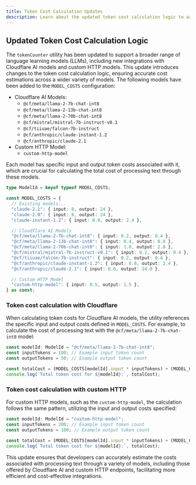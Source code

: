 ```yaml
---
title: Token Cost Calculation Updates
description: Learn about the updated token cost calculation logic to accommodate new LLM integrations, including Cloudflare AI models and custom HTTP models.
---
```


## Updated Token Cost Calculation Logic

The `tokenCounter` utility has been updated to support a broader range of language learning models (LLMs), including new integrations with Cloudflare AI models and custom HTTP models. This update introduces changes to the token cost calculation logic, ensuring accurate cost estimations across a wider variety of models. The following models have been added to the `MODEL_COSTS` configuration:

- Cloudflare AI Models:
  - `@cf/meta/llama-2-7b-chat-int8`
  - `@cf/meta/llama-2-13b-chat-int8`
  - `@cf/meta/llama-2-70b-chat-int8`
  - `@cf/mistral/mistral-7b-instruct-v0.1`
  - `@cf/tiiuae/falcon-7b-instruct`
  - `@cf/anthropic/claude-instant-1.2`
  - `@cf/anthropic/claude-2.1`
- Custom HTTP Model:
  - `custom-http-model`

Each model has specific input and output token costs associated with it, which are crucial for calculating the total cost of processing text through these models.

```typescript
type ModelId = keyof typeof MODEL_COSTS;

const MODEL_COSTS = {
  // Existing models...
  "claude-2.1": { input: 8, output: 24 },
  "claude-2.0": { input: 8, output: 24 },
  "claude-instant-1.2": { input: 0.8, output: 2.4 },

  // Cloudflare AI Models
  "@cf/meta/llama-2-7b-chat-int8": { input: 0.2, output: 0.4 },
  "@cf/meta/llama-2-13b-chat-int8": { input: 0.4, output: 0.8 },
  "@cf/meta/llama-2-70b-chat-int8": { input: 1.0, output: 2.0 },
  "@cf/mistral/mistral-7b-instruct-v0.1": { input: 0.2, output: 0.4 },
  "@cf/tiiuae/falcon-7b-instruct": { input: 0.2, output: 0.4 },
  "@cf/anthropic/claude-instant-1.2": { input: 0.8, output: 2.4 },
  "@cf/anthropic/claude-2.1": { input: 8.0, output: 24.0 },

  // Custom HTTP Model
  "custom-http-model": { input: 0.5, output: 1.5 },
} as const;
```

### Token cost calculation with Cloudflare

When calculating token costs for Cloudflare AI models, the utility references the specific input and output costs defined in `MODEL_COSTS`. For example, to calculate the cost of processing text with the `@cf/meta/llama-2-7b-chat-int8` model:

```typescript
const modelId: ModelId = "@cf/meta/llama-2-7b-chat-int8";
const inputTokens = 100; // Example input token count
const outputTokens = 50; // Example output token count

const totalCost = (MODEL_COSTS[modelId].input * inputTokens) + (MODEL_COSTS[modelId].output * outputTokens);
console.log(`Total token cost for ${modelId}:`, totalCost);
```

### Token cost calculation with custom HTTP

For custom HTTP models, such as the `custom-http-model`, the calculation follows the same pattern, utilizing the input and output costs specified:

```typescript
const modelId: ModelId = "custom-http-model";
const inputTokens = 200; // Example input token count
const outputTokens = 100; // Example output token count

const totalCost = (MODEL_COSTS[modelId].input * inputTokens) + (MODEL_COSTS[modelId].output * outputTokens);
console.log(`Total token cost for ${modelId}:`, totalCost);
```

This update ensures that developers can accurately estimate the costs associated with processing text through a variety of models, including those offered by Cloudflare AI and custom HTTP endpoints, facilitating more efficient and cost-effective integrations.